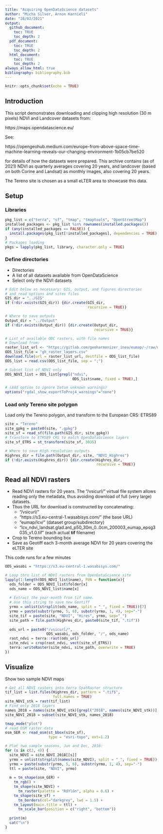 ```yaml
---
title: "Acquiring OpenDataScience datasets"
author: "Micha Silver, Arnon Karnieli"
date: "28/02/2021"
output:
  github_document:
    toc: TRUE
    toc_depth: 2
  pdf_document:
    toc: TRUE
    toc_depth: 2
  html_document:
    toc: TRUE
    toc_depth: 2
always_allow_html: true
bibliography: bibliography.bib  
---
```


```r
knitr::opts_chunk$set(echo = TRUE)
```

## Introduction

This script demonstrates downloading and clipping high resolution
(30 m pixels) NDVI and Landcover datasets from:

https://maps.opendatascience.eu/

See:

https://opengeohub.medium.com/europe-from-above-space-time-machine-learning-reveals-our-changing-environment-1b05cb7be520

for details of how the datasets were prepared. This archive contains (as of 2021) NDVI as quarterly averages covering 20 years, and landcover (based on both Corine and Landsat) as monthly images, also covering 20 years.

The Tereno site is chosen as a small eLTER area to showcase this data.

## Setup

### Libraries
```r
pkg_list = c("terra", "sf", "tmap", "tmaptools", "OpenStreetMap")
installed_packages <- pkg_list %in% rownames(installed.packages())
if (any(installed_packages == FALSE)) {
  install.packages(pkg_list[!installed_packages], dependencies = TRUE)
}
# Packages loading
pkgs = lapply(pkg_list, library, character.only = TRUE)
```

### Define directories

  * Directories
  * A list of all datasets available from OpenDataScience
  * Select only the NDVI datasets
  
```r
# Edit below as necessary: GIS, output, and figures directories
# and read options and sites files
GIS_dir = "../GIS"
if (!dir.exists(GIS_dir)) {dir.create(GIS_dir,
                                      recursive = TRUE)}

# Where to save outputs
Output_dir = "../Output"
if (!dir.exists(Output_dir)) {dir.create(Output_dir,
                                         recursive = TRUE)}

# List of available ODC rasters, with file names
# Download from: 
raster_list_url <- "https://gitlab.com/geoharmonizer_inea/eumap/-/raw/master/gh_raster_layers.csv?inline=false"
ODS_list_file = "gh_raster_layers.csv"
download.file(url = raster_list_url, destfile = ODS_list_file)
ODS_list = read.csv(ODS_list_file, sep = ";")

# Subset list of NDVI only
ODS_NDVI_list = ODS_list[grepl("ndvi",
                               ODS_list$name, fixed = TRUE),]

# (Add option to ignore Datum unknown warnings)
options("rgdal_show_exportToProj4_warnings"="none")
```

### Load only Tereno site polygon

Load only the Tereno polygon, and transform to the European CRS: ETRS89

```r
site = "Tereno"
site_gpkg = paste0(site, ".gpkg")
site_sf = read_sf(file.path(GIS_dir, site_gpkg))
# Transform to ETRS89 CRS to match OpenDataScience layers
site_sf_ETRS = st_transform(site_sf, 3035)

# Where to save High resolution outputs
Highres_dir = file.path(Output_dir, site, "NDVI_Highres")
if (!dir.exists(Highres_dir)) {dir.create(Highres_dir,
                                          recursive = TRUE)}
```

## Read all NDVI rasters

  * Read NDVI rasters for 20 years. The "/vsicurl/" virtual file system allows reading only the metadata, thus avoiding download of full (very large) datasets.
  * Thus the URL for download is constructed by concatenating:
    - "/vsicurl/"
    - "https://s3.eu-central-1.wasabisys.com/" (the base URL)
    - "eumap/lcv/" (dataset group/subdirectory)
    - "lcv_ndvi_landsat.glad.ard_p50_30m_0..0cm_200003_eumap_epsg3035_v1.0.tif" (each actual **tif** filename)

  * Crop to Tereno bounding box
  * Save as Geotiff each 3-month average NDVI for 20 years covering the eLTER site

This code runs for a few minutes

```r
ODS_wasabi = "https://s3.eu-central-1.wasabisys.com/"

# Loop thru list of NDVI rasters from OpenDataScience site
lapply(1:length(ODS_NDVI_list$name), FUN = function(x){
  ods_folder = ODS_NDVI_list$folder[x]
  ods_name = ODS_NDVI_list$name[x]
  
  # Extract the year-month from tif name.
  # Use this string to save new Geotiff
  yrmo = unlist(strsplit(ods_name, split = "_", fixed = TRUE))[7]
  yrmo = paste(substr(yrmo, 5, 6), substr(yrmo, 1, 4), sep="-")
  site_tif = paste(site, "NDVI", "Hires", yrmo, sep="_")
  site_path = file.path(Highres_dir, paste0(site_tif, ".tif"))
  
  ods_url = paste0("/vsicurl/",
                   ODS_wasabi, ods_folder, "/", ods_name)
  rast_ndvi = terra::rast(ods_url)
  site_ndvi = crop(rast_ndvi, vect(site_sf_ETRS))
  terra::writeRaster(site_ndvi, site_path, overwrite = TRUE)
})
```

## Visualize

Show two sample NDVI maps

```r
# Get all NDVI rasters into terra SpatRaster structure
tif_list = list.files(Highres_dir, pattern = ".tif$",
                      full.names = TRUE)
site_NDVI_stk = rast(tif_list)
# Find only 2018 layers
names_2018 = names(site_NDVI_stk)[grepl("2018", names(site_NDVI_stk))]
site_NDVI_2018 = subset(site_NDVI_stk, names_2018)

tmap_mode("plot")
# read OSM raster data
osm_GER <- read_osm(st_bbox(site_sf),
                    type = "esri-topo", ext=1.2)

# Plot two sample seasons, Jun and Dec, 2018:
for (s in c(2, 4)) {
  site_NDVI = site_NDVI_2018[[s]]
  yrmo = unlist(strsplit(names(site_NDVI), split = "_", fixed = TRUE))[7]
  yrmo = paste(substr(yrmo, 5, 6), substr(yrmo, 1, 4), sep="-")
  ttl = paste(site, "NDVI", yrmo)
  
  m = tm_shape(osm_GER) +
    tm_rgb() +
    tm_shape(site_NDVI) +
      tm_raster(palette = "RdYlGn", alpha = 0.6) +
    tm_shape(site_sf) +
      tm_borders(col="darkgrey", lwd = 1.5) +
    tm_layout(main.title = ttl) +
      tm_scale_bar(position = c("right", "bottom"))
  
  print(m)
  cat("\n")
}
```